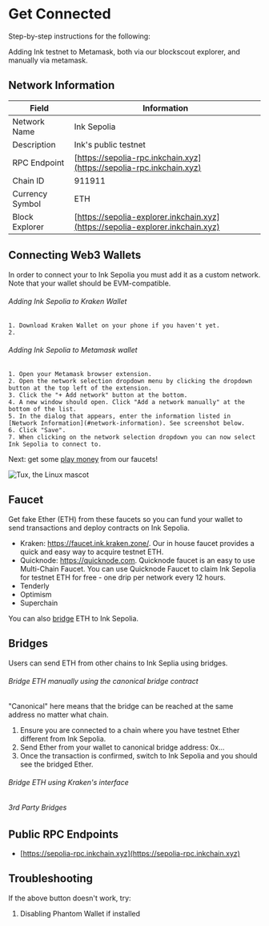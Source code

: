 
# Get Connected

Step-by-step instructions for the following:

Adding Ink testnet to Metamask, both via our blockscout explorer, and manually via metamask.

<AddNetworkButton />


## Network Information

| Field           | Information                                                    |
| --------------- | -------------------------------------------------------------- |
| Network Name    | Ink Sepolia                                                    |
| Description     | Ink's public testnet                                           |
| RPC Endpoint    | [https://sepolia-rpc.inkchain.xyz](https://sepolia-rpc.inkchain.xyz)   |
| Chain ID        | 911911                                                         |
| Currency Symbol | ETH                                                            |
| Block Explorer  | [https://sepolia-explorer.inkchain.xyz](https://sepolia-explorer.inkchain.xyz) |

## Connecting Web3 Wallets

In order to connect your to Ink Sepolia you must add it as a custom network. Note that your wallet should be EVM-compatible. 

###### Adding Ink Sepolia to Kraken Wallet
    1. Download Kraken Wallet on your phone if you haven't yet.
    2.

###### Adding Ink Sepolia to Metamask wallet
    1. Open your Metamask browser extension.
    2. Open the network selection dropdown menu by clicking the dropdown button at the top left of the extension.
    3. Click the "+ Add network" button at the bottom.
    4. A new window should open. Click "Add a network manually" at the bottom of the list.
    5. In the dialog that appears, enter the information listed in [Network Information](#network-information). See screenshot below.
    6. Click "Save". 
    7. When clicking on the network selection dropdown you can now select Ink Sepolia to connect to. 

Next: get some [play money](#faucet) from our faucets!

![Tux, the Linux mascot](../../images/image.png)

## Faucet
Get fake Ether (ETH) from these faucets so you can fund your wallet to send transactions and deploy contracts on Ink Sepolia.

- Kraken: https://faucet.ink.kraken.zone/. Our in house faucet provides a quick and easy way to acquire testnet ETH.
- Quicknode: https://quicknode.com. Quicknode faucet is an easy to use Multi-Chain Faucet. You can use Quicknode Faucet to claim Ink Sepolia for testnet ETH for free - one drip per network every 12 hours.
- Tenderly 
- Optimism
- Superchain

You can also [bridge](#bridges) ETH to Ink Sepolia. 

## Bridges

Users can send ETH from other chains to Ink Seplia using bridges. 

###### Bridge ETH manually using the canonical bridge contract 

"Canonical" here means that the bridge can be reached at the same address no matter what chain. 

1. Ensure you are connected to a chain where you have testnet Ether different from Ink Sepolia.
2. Send Ether from your wallet to canonical bridge address: 0x...
3. Once the transaction is confirmed, switch to Ink Sepolia and you should see the bridged Ether.

###### Bridge ETH using Kraken's interface


###### 3rd Party Bridges


## Public RPC Endpoints

* [https://sepolia-rpc.inkchain.xyz](https://sepolia-rpc.inkchain.xyz)

## Troubleshooting

If the above button doesn't work, try:
1. Disabling Phantom Wallet if installed
